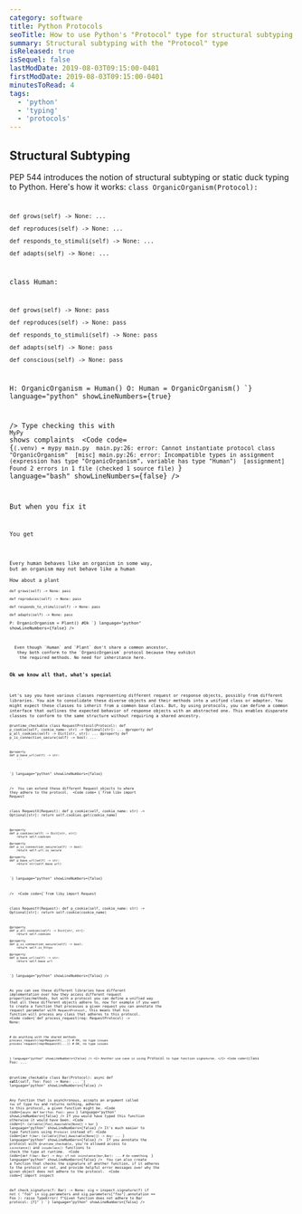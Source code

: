 ```yaml
---
category: software
title: Python Protocols 
seoTitle: How to use Python's "Protocol" type for structural subtyping
summary: Structural subtyping with the "Protocol" type
isReleased: true
isSequel: false
lastModDate: 2019-08-03T09:15:00-0401
firstModDate: 2019-08-03T09:15:00-0401
minutesToRead: 4
tags:
  - 'python'
  - 'typing'
  - 'protocols'
---
```



<H2>Structural Subtyping</H2>
<C>
<L href="https://peps.python.org/pep-0544/">PEP 544</L>
 introduces the notion of <L href="https://en.wikipedia.org/wiki/Structural_type_system">structural subtyping</L> or static duck typing to Python.
 Here's how it works: 
</C>
<Code
  code=
{`from typing import Protocol

class OrganicOrganism(Protocol):

    def grows(self) -> None: ...

    def reproduces(self) -> None: ...

    def responds_to_stimuli(self) -> None: ...

    def adapts(self) -> None: ...


class Human:

    def grows(self) -> None: pass

    def reproduces(self) -> None: pass

    def responds_to_stimuli(self) -> None: pass

    def adapts(self) -> None: pass

    def conscious(self) -> None: pass


H: OrganicOrganism = Human()
O: Human = OrganicOrganism() 
`}
language="python"
showLineNumbers={true}

/>
<C>Type checking this with <L href='https://mypy.readthedocs.io/en/stable/'>``MyPy``</L>  shows complaints  </C>
<Code
  code=
{`(.venv) ➜ mypy main.py 
main.py:26: error: Cannot instantiate protocol class "OrganicOrganism"  [misc]
main.py:26: error: Incompatible types in assignment (expression has type "OrganicOrganism", variable has type "Human")  [assignment]
Found 2 errors in 1 file (checked 1 source file)
`}
language="bash"
showLineNumbers={false}
/>

<C>
But when you fix it 
</C>
<Code
  code=
{`H: OrganicOrganism = Human()
# O: Human = OrganicOrganism() 
# no every organism is conscious
`}
language="python"
showLineNumbers={false}
/>
<C>
You get 
</C>
<Code
  code=
{`(.venv) ➜ mypy main.py 
Success: no issues found in 1 source file
`}
language="bash"
showLineNumbers={false}
/>

<C>
Every human behaves like an organism in some way, 
but an organism may not behave like a human
<S3/>
How about a plant 
</C>
<Code
  code=
{`class Plant:

    def grows(self) -> None: pass

    def reproduces(self) -> None: pass

    def responds_to_stimuli(self) -> None: pass

    def adapts(self) -> None: pass

P: OrganicOrganism = Plant() #Ok
`}
language="python"
showLineNumbers={false}
/>

<C>
  Even though `Human` and `Plant` don't share a common ancestor,
   they both conform to the `OrganicOrganism` protocol because they exhibit
    the required methods. No need for inheritance here.
</C>
<H3>Ok we know all that, what's special</H3>
<C>
Let's say you have various classes representing different request or response objects, possibly from different libraries. You aim to consolidate these diverse objects and their methods into a unified class or <L href='https://en.wikipedia.org/wiki/Adapter_pattern'>adapter</L>. You might expect these classes to inherit from a common base class. But, by using protocols, you can define a common interface that outlines the expected behavior of response objects with an abstracted one. This enables disparate classes to conform to the same structure without requiring a shared ancestry.
</C>
<Code
  code=
{`from typing import Optional, Dict, Protocol, runtime_checkable


@runtime_checkable
class RequestProtocol(Protocol):
    def p_cookie(self, cookie_name: str) -> Optional[str]:
        ...
    @property
    def p_all_cookies(self) -> Dict[str, str]:
        ...
    @property
    def p_is_connection_secure(self) -> bool:
        ...

    @property
    def p_base_url(self) -> str:
        ...
`}
language="python"
showLineNumbers={false}

/>
<C>
You can extend these different Request objects to where they adhere to the protocol.
</C>
<Code
  code=
{`from libx import Request

class RequestX(Request):
    def p_cookie(self, cookie_name: str) -> Optional[str]:
        return self.cookies.get(cookie_name)

    @property
    def p_cookies(self) -> Dict[str, str]:
        return self.cookies

    @property
    def p_is_connection_secure(self) -> bool:
        return self.url.is_secure

    @property
    def p_base_url(self) -> str:
        return str(self.base_url)
`}
language="python"
showLineNumbers={false}

/>
<S3/>
<Code
  code={`from liby import Request

class RequestY(Request):
    def p_cookie(self, cookie_name: str) -> Optional[str]:
        return self.cookie(cookie_name)

    @property
    def p_all_cookies(self) -> Dict[str, str]:
        return self.cookies

    @property
    def p_is_connection_secure(self) -> bool:
        return self.is_https

    @property
    def p_base_url(self) -> str:
        return self.base_url
`}
  language="python"
  showLineNumbers={false}
/>

<C>As you can see these different libraries
 have different implementation over how they access 
 different request properties/methods, but with a protocol 
 you can define a unified way that all these different objects 
 adhere to, now for example if you want to create a function 
 that processes a given request you can annotate the request 
 parameter with ``RequestProtocol``, this means that his function
  will process any class that adheres to this protocol.</C>
<Code
  code={`def process_request(req: RequestProtocol) -> None:

    # do anything with the shared methods
    process_request(req=RequestX(...)) # OK, no type issues 
    process_request(req=RequestX(...)) # OK, no type issues
`}
  language="python"
  showLineNumbers={false}
/>
<C>
Another use case is using `Protocol` to type function signatures.
</C>
<Code
  code={`class Foo:
    ...

@runtime_checkable
class Bar(Protocol):
    async def __call__(self, foo: Foo) -> None:
        ...
`}
  language="python"
  showLineNumbers={false}
/>

<C>Any function that is asynchronous, accepts an argument called `foo` of 
type  `Foo` and returns nothing, adheres to this protocol, a given function might be.</C>
<Code
  code={`async def bar(foo: Foo): pass
`}
  language="python"
  showLineNumbers={false}
/>
<C>If you would have typed this function otherwise it would have been.</C>
<Code
  code={`f: Callable[[Foo],Awaitable[None]] = bar
`}
  language="python"
  showLineNumbers={false}
/>
<C>It's much easier to type functions using `Protocol`
instead of:</C>
<Code
  code={`def f(bar: Callable[[Foo],Awaitable[None]]) -> Any: ...
`}
  language="python"
  showLineNumbers={false}
/>
<C>
If you annotate the protocol with `@runtime_checkable`, you're allowed access to `isinstance()` and `issubclass()` functions to check the type at runtime.
</C>
<Code
  code={`def f(bar: Bar) -> Any:
	if not isinstance(bar,Bar): ... # do something 
`}
  language="python"
  showLineNumbers={false}
/>
<C>
You can also create a function that checks
 the signature of another function, if it adheres to the protocol or not, and provide helpful error messages over why the given object does not adhere to the protocol.
</C>
<Code
  code={`import inspect 

def check_signature(f: Bar) -> None:
    sig = inspect.signature(f)
    if not (
        "foo" in sig.parameters
        and sig.parameters["foo"].annotation == Foo
    ):
        raise TypeError(
            f"Given function does not adhere to Bar protocol: {f}"
        )
`}
  language="python"
  showLineNumbers={false}
/>
